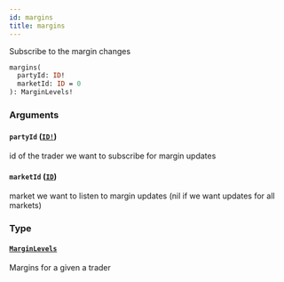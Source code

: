 ```yaml
---
id: margins
title: margins
---
```


Subscribe to the margin changes

```graphql
margins(
  partyId: ID!
  marketId: ID = 0
): MarginLevels!

```

### Arguments

#### `partyId` ([`ID!`](/graphql/scalars/id))

id of the trader we want to subscribe for margin updates

#### `marketId` ([`ID`](/graphql/scalars/id))

market we want to listen to margin updates (nil if we want updates for all markets)

### Type

#### [`MarginLevels`](/graphql/objects/margin-levels)

Margins for a given a trader

